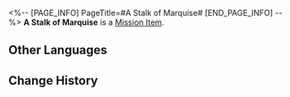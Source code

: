 <%-- [PAGE_INFO]
PageTitle=#A Stalk of Marquise#
[END_PAGE_INFO] --%>
{{Item Infobox
|id          = 140154
|image       = Item A Stalk of Marquise.png{{subst:void|<!--$UPLOAD:<<SpriteOutput/ItemFigures/140117.png>-<Item A Stalk of Marquise.png>-<Item Icons>>-->}}
|type        = Mission Item
|invCategory = Missions
|rarity      = 3
|effect      = 
|description = A stalk of exquisite Marquise blossoms. It represents a status of prestige.
}}
'''A Stalk of Marquise''' is a [[Mission Item]].

==Other Languages==
{{Other Languages
|en   = A Stalk of Marquise
|zhs  = 一株侯爵夫人
|zht  = 一株侯爵夫人
|ja   = 伯爵夫人
|ko   = 후작 부인 한 다발
|es   = Marquesa
|fr   = Une tige de marquise
|ru   = Букет маркиз
|th   = Marquise หนึ่งต้น
|vi   = Một Bụi Hầu Tước Phu Nhân
|de   = Marquise
|id   = Setangkai Marquise
|pt   = Um Caule de Marquesa
}}

==Change History==
{{Change History|1.0}}